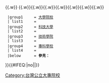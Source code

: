 {{Navbox
  |title      = {{flagicon|TWN}} [[台灣大專院校列表| {{Color|white|臺灣公立大專院校}}]]
  |titlestyle = background:#04AAC3;color:#FFFFFF;navbar:plain
  |abovestyle = background:#026675;color:#FFFFFF
  |belowstyle = background:#026675;color:#FFFFFF
  |groupstyle = background:#B3E5ED
  |name       = 臺灣公立大專院校
  |style      = width: 100%
  |above      = '''大學系統與聯盟'''：[[臺灣聯合大學系統|{{Color|white|臺灣聯合大學系統}}]]{{.w}}[[臺灣綜合大學系統|{{Color|white|臺灣綜合大學系統}}]]{{.w}}[[臺灣歐洲聯盟中心|{{Color|white|臺灣歐洲聯盟中心}}]]
{{.w}}[[臺北聯合大學系統|{{Color|white|臺北聯合大學系統}}]]{{.w}}[[臺灣教育大學系統|{{Color|white|臺灣教育大學系統}}]]{{.w}}[[中台灣大學系統|{{Color|white|中台灣大學系統}}]]{{.w}}[[高雄學園|{{Color|white|高雄學園}}]]{{.w}}[[國立臺灣大學系統|{{Color|white|國立臺灣大學系統}}]]{{.w}}[[國立臺北專業大學聯盟|{{Color|white|國立臺北專業大學聯盟}}]]{{.w}}[[泛太平洋大學聯盟|{{Color|white|泛太平洋大學聯盟}}]]
  |group1     = [[大學]][[學院|院校]]
  | list1     = {{臺灣大學院校/public}}
  |group2     = [[科技大學 (學制)|科技大學]]
  | list2     = {{中華民國科技大學/public}}
  |group3     = [[技術學院]]
  | list3     = {{臺灣技術學院/public}}
  |group4     = [[專科學校]]
  | list4     = {{臺灣專科學校/public}}
  |below      = '''參見：'''[[台灣大專院校列表|{{Color|white|台灣大專院校列表}}]]
}}<includeonly>{{#IFEQ:{{{cat}}}|no||[[Category:台灣公立大專院校]]}}</includeonly><noinclude>{{Documentation}}</noinclude>